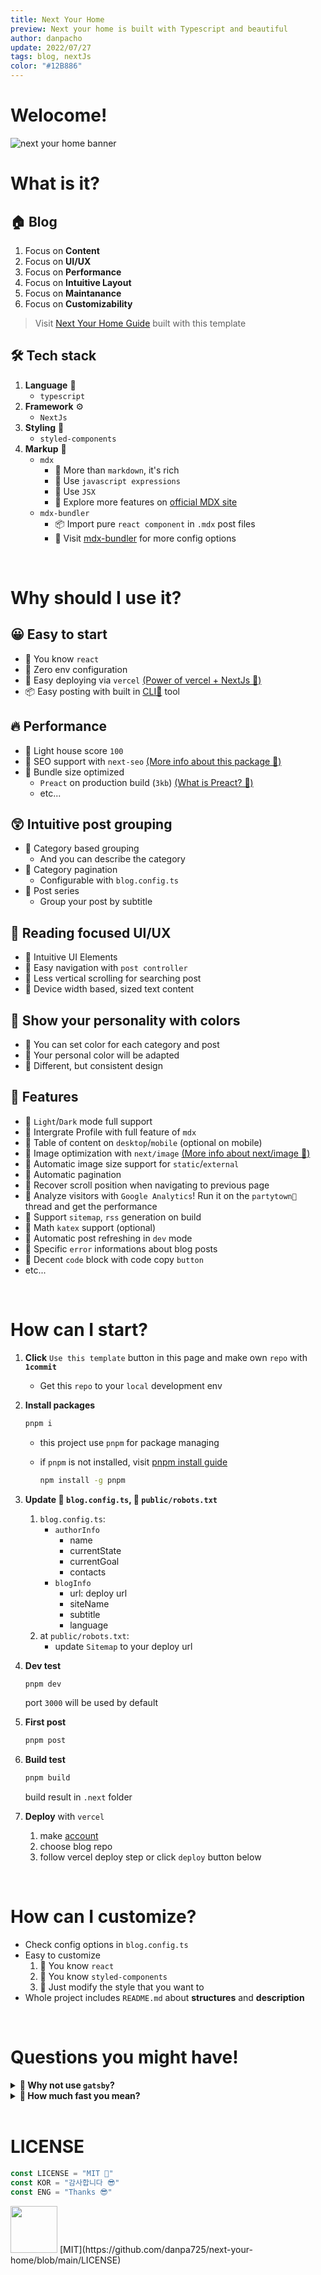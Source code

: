 ```yaml
---
title: Next Your Home
preview: Next your home is built with Typescript and beautiful
author: danpacho
update: 2022/07/27
tags: blog, nextJs
color: "#12B886"
---
```


# Welocome!

![next your home banner](/banner.webp)

# What is it?

## 🏠 Blog

1.  Focus on **Content**
2.  Focus on **UI/UX**
3.  Focus on **Performance**
4.  Focus on **Intuitive Layout**
5.  Focus on **Maintanance**
6.  Focus on **Customizability**

> Visit [Next Your Home Guide](https://next-your-home-guide.vercel.app) built with this template

## 🛠 Tech stack

1.  **Language** 📜
    -   `typescript`
2.  **Framework** ⚙️
    -   `NextJs`
3.  **Styling** 💅
    -   `styled-components`
4.  **Markup** 📝
    -   `mdx`
        -   📌 More than `markdown`, it's rich
        -   📌 Use `javascript expressions`
        -   📌 Use `JSX`
        -   🔎 Explore more features on [official MDX site](https://mdxjs.com/table-of-components/)
    -   `mdx-bundler`
        -   📦 Import pure `react component` in `.mdx` post files
        -   🔎 Visit [mdx-bundler](https://github.com/kentcdodds/mdx-bundler) for more config options

<br />

# Why should I use it?

## 😀 Easy to start

-   📌 You know `react`
-   📌 Zero env configuration
-   📌 Easy deploying via `vercel` [(Power of vercel + NextJs 🔎)](https://vercel.com/solutions/nextjs)
-   📦 Easy posting with built in [CLI🎉](https://github.com/danpa725/blog-post-generator) tool

## 🔥 Performance

-   📌 Light house score `100`
-   📌 SEO support with `next-seo` [(More info about this package 🔎)](https://github.com/garmeeh/next-seo)
-   📌 Bundle size optimized
    -   `Preact` on production build (`3kb`) [(What is Preact? 🔎)](https://preactjs.com)
    -   etc...

## 😲 Intuitive post grouping

-   📌 Category based grouping
    -   And you can describe the category
-   📌 Category pagination
    -   Configurable with `blog.config.ts`
-   📌 Post series
    -   Group your post by subtitle

## 📔 Reading focused UI/UX

-   📌 Intuitive UI Elements
-   📌 Easy navigation with `post controller`
-   📌 Less vertical scrolling for searching post
-   📌 Device width based, sized text content

## 🎨 Show your personality with colors

-   📌 You can set color for each category and post
-   📌 Your personal color will be adapted
-   📌 Different, but consistent design

## 🍻 Features

-   📌 `Light`/`Dark` mode full support
-   📌 Intergrate Profile with full feature of `mdx`
-   📌 Table of content on `desktop`/`mobile` (optional on mobile)
-   📌 Image optimization with `next/image` [(More info about next/image 🔎)](https://nextjs.org/docs/api-reference/next/image)
-   📌 Automatic image size support for `static`/`external`
-   📌 Automatic pagination
-   📌 Recover scroll position when navigating to previous page
-   📌 Analyze visitors with `Google Analytics`! Run it on the `partytown🎉` thread and get the performance
-   📌 Support `sitemap`, `rss` generation on build
-   📌 Math `katex` support (optional)
-   📌 Automatic post refreshing in `dev` mode
-   📌 Specific `error` informations about blog posts
-   📌 Decent `code` block with code copy `button`
-   etc...

<br />

# How can I start?

1.  **Click** `Use this template` button in this page and make own `repo` with **`1commit`**
    -   Get this `repo` to your `local` development env
2.  **Install packages**

    ```bash
    pnpm i
    ```

    -   this project use `pnpm` for package managing
    -   if `pnpm` is not installed, visit [pnpm install guide](https://pnpm.io/installation)

        ```bash
        npm install -g pnpm
        ```

3.  **Update 📜 `blog.config.ts`, 📜 `public/robots.txt`**

    1.  `blog.config.ts`:
        -   `authorInfo`
            -   name
            -   currentState
            -   currentGoal
            -   contacts
        -   `blogInfo`
            -   url: deploy url
            -   siteName
            -   subtitle
            -   language
    2.  at `public/robots.txt`:
        -   update `Sitemap` to your deploy url

4.  **Dev test**
    ```bash
    pnpm dev
    ```
    port `3000` will be used by default
5.  **First post**
    ```bash
    pnpm post
    ```
6.  **Build test**
    ```bash
    pnpm build
    ```
    build result in `.next` folder
7.  **Deploy** with `vercel`

    1.  make [account](https://vercel.com/login)
    2.  choose blog repo
    3.  follow vercel deploy step or click `deploy` button below

<br />

# How can I customize?

-   Check config options in `blog.config.ts`
-   Easy to customize
    1. 🙌 You know `react`
    2. 🙌 You know `styled-components`
    3. 🙌 Just modify the style that you want to
-   Whole project includes `README.md` about **structures** and **description**

<br />

# Questions you might have!

<details>

<summary>
    <strong>
        🤔 Why not use <code>gatsby</code>?
    </strong>
</summary>

1.  Stricter than <code>NextJs</code>
2.  Use <code>graphql</code> for content api

    -   just use <code>typescript</code>
    -   for the people don't know about <code>graphql</code>

3.  Rely on <code>gatsby</code> community to implement some feature

</details>

<details>
    
  <summary>
    <strong>
     🤔 How much fast you mean?
    </strong>
  </summary>

1.  Run [pagespeed test](https://pagespeed.web.dev)

    -   `desktop` result: `100` / `100` / `100` / `100`
    -   `mobile` result: `100` / `97` / `100` / `100`

2.  Run [Webpage Test](https://www.webpagetest.org/): **pretty good**

3.  Check build `bundle size` result below
    ```bash
    Page                                         Size     First Load JS
    ┌ ● /                                        1.46 kB        91.1 kB
    ├   /_app                                    0 B            70.3 kB
    ├ ● /[category]                              748 B          90.4 kB
    ├ ● /[category]/[pageNumber]                 832 B          90.5 kB
    ├ ● /[category]/[pageNumber]/[postTitle]     1.64 kB        96.8 kB
    ├ ○ /404                                     269 B          70.6 kB
    ├ ○ /500                                     269 B          70.6 kB
    ├ ● /category                                3.21 kB        78.1 kB
    └ ● /profile                                 2.68  kB       89   kB
    + First Load JS shared by all                70.3 kB
    ├ chunks/main-be00b42900d433cc.js            36.8 kB
    ├ chunks/pages/_app-764e610a6d9ea0f7.js      32.7 kB
    ├ chunks/webpack-3373b0f21806983f.js         827 B
    └ css/a36597fbcc4c45ff.css                   813 B
    ```

</details>

<br />

# LICENSE

```ts
const LICENSE = "MIT 🎉"
const KOR = "감사합니다 😎"
const ENG = "Thanks 😎"
```

<div
    style={{
        display: "flex",
        flexDirection: "column",
        alignItems: "center",
        justifyContent: "center",
        width: "100%",
    }}
>
    <img src="/favicon.webp" width="75" height="75" />
    [MIT](https://github.com/danpa725/next-your-home/blob/main/LICENSE)
</div>
